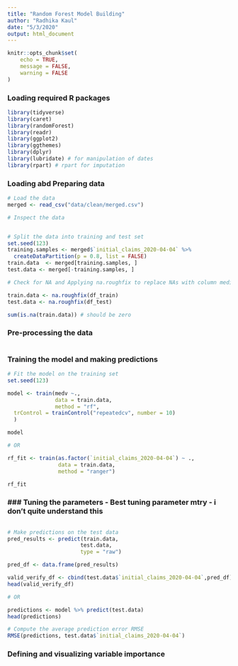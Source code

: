 ```yaml
---
title: "Random Forest Model Building"
author: "Radhika Kaul"
date: "5/3/2020"
output: html_document
---
```


```r
knitr::opts_chunk$set(
	echo = TRUE,
	message = FALSE,
	warning = FALSE
)
```

### Loading required R packages
```r
library(tidyverse)
library(caret)
library(randomForest)
library(readr)
library(ggplot2) 
library(ggthemes)
library(dplyr) 
library(lubridate) # for manipulation of dates
library(rpart) # rpart for imputation

```

### Loading abd Preparing data

```r

# Load the data
merged <- read_csv("data/clean/merged.csv")

# Inspect the data


# Split the data into training and test set
set.seed(123)
training.samples <- merged$`initial_claims_2020-04-04` %>%
  createDataPartition(p = 0.8, list = FALSE)
train.data  <- merged[training.samples, ]
test.data <- merged[-training.samples, ]

# Check for NA and Applying na.roughfix to replace NAs with column medians

train.data <- na.roughfix(df_train)
test.data <- na.roughfix(df_test)

sum(is.na(train.data)) # should be zero

```


### Pre-processing the data

```r

```

### Training the model and making predictions

```r

# Fit the model on the training set
set.seed(123)

model <- train(medv ~., 
               data = train.data, 
               method = "rf",
  trControl = trainControl("repeatedcv", number = 10)
  )

model

# OR 

rf_fit <- train(as.factor(`initial_claims_2020-04-04`) ~ ., 
                data = train.data, 
                method = "ranger")

rf_fit
```

### ### Tuning the parameters - Best tuning parameter mtry - i don't quite understand this

```r

```


```r

# Make predictions on the test data
pred_results <- predict(train.data,
                       test.data,
                       type = "raw")

pred_df <- data.frame(pred_results)

valid_verify_df <- cbind(test.data$`initial_claims_2020-04-04`,pred_df)
head(valid_verify_df)

# OR 

predictions <- model %>% predict(test.data)
head(predictions)

# Compute the average prediction error RMSE
RMSE(predictions, test.data$`initial_claims_2020-04-04`)

```

### Defining and visualizing variable importance
